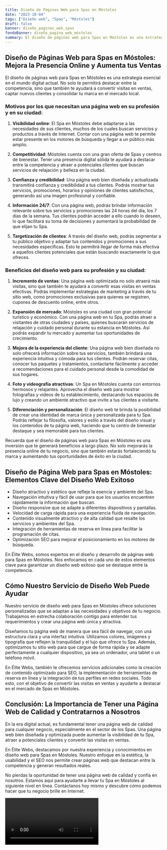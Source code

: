 ```yaml
---
title: Diseño de Páginas Web para Spas en Móstoles
date: "2023-10-04"
tags: ["Diseño web", "Spas", "Móstoles"]
draft: false
banner: diseño_paginas_web_spas
fondoBanner: diseño_pagina_web_móstoles
summary: El diseño de páginas web para Spas en Móstoles es una estrategia esencial en el mundo digital actual. No solo te permitirá destacar entre la competencia, sino que también te ayudará a convertir visitas en ventas, captar nuevos clientes y consolidar tu marca en el mercado local.
---
```



## Diseño de Páginas Web para Spas en Móstoles: Mejora la Presencia Online y Aumenta tus Ventas

El diseño de páginas web para Spas en Móstoles es una estrategia esencial en el mundo digital actual. No solo te permitirá destacar entre la competencia, sino que también te ayudará a convertir visitas en ventas, captar nuevos clientes y consolidar tu marca en el mercado local.

### Motivos por los que necesitan una página web en su profesión y en su ciudad:

1. **Visibilidad online**: El Spa en Móstoles debe adaptarse a las necesidades de sus clientes, muchos de los cuales buscan servicios y productos a través de Internet. Contar con una página web te permite estar presente en los motores de búsqueda y llegar a un público más amplio.

2. **Competitividad**: Móstoles cuenta con una gran oferta de Spas y centros de bienestar. Tener una presencia digital sólida te ayudará a destacar entre la competencia y atraer a potenciales clientes que buscan servicios de relajación y belleza en la ciudad.

3. **Confianza y credibilidad**: Una página web bien diseñada y actualizada transmitirá confianza y credibilidad a tus clientes. Podrás mostrar tus servicios, promociones, horarios y opiniones de clientes satisfechos, generando así una imagen profesional y confiable.

4. **Información 24/7**: Con una página web, podrás brindar información relevante sobre tus servicios y promociones las 24 horas del día, los 7 días de la semana. Tus clientes podrán acceder a ello cuando lo deseen, lo que facilitará su toma de decisiones y aumentará la probabilidad de que elijan tu Spa.

5. **Targetización de clientes**: A través del diseño web, podrás segmentar a tu público objetivo y adaptar tus contenidos y promociones a sus necesidades específicas. Esto te permitirá llegar de forma más efectiva a aquellos clientes potenciales que están buscando exactamente lo que ofreces.

### Beneficios del diseño web para su profesión y su ciudad:

1. **Incremento de ventas**: Una página web optimizada no solo atraerá más visitas, sino que también te ayudará a convertir esas visitas en ventas efectivas. Podrás implementar estrategias de marketing a través de tu sitio web, como promociones exclusivas para quienes se registren, cupones de descuento online, entre otros.

2. **Expansión de mercado**: Móstoles es una ciudad con gran potencial turístico y económico. Con una página web en tu Spa, podrás atraer a visitantes de otras ciudades y países, quienes buscarán servicios de relajación y cuidado personal durante su estancia en Móstoles. Así podrás expandir tu mercado y aumentar tus oportunidades de crecimiento.

3. **Mejora de la experiencia del cliente**: Una página web bien diseñada no solo ofrecerá información sobre tus servicios, también brindará una experiencia intuitiva y cómoda para tus clientes. Podrán reservar citas, conocer tus paquetes y tratamientos, contactarte fácilmente y acceder a recomendaciones para el cuidado personal desde la comodidad de sus hogares.

4. **Foto y videografía atractivas**: Un Spa en Móstoles cuenta con entornos hermosos y relajantes. Aprovecha el diseño web para mostrar fotografías y videos de tu establecimiento, destacando tus espacios de lujo y creando un ambiente atractivo que invite a tus clientes a visitarte.

5. **Diferenciación y personalización**: El diseño web te brinda la posibilidad de crear una identidad de marca única y personalizada para tu Spa. Podrás reflejar tu filosofía, valores y estilo a través del diseño visual y los contenidos de tu página web, haciendo que tu centro de bienestar destaque y sea memorable para tus clientes.

Recuerda que el diseño de páginas web para Spas en Móstoles es una inversión que te generará beneficios a largo plazo. No solo mejorarás la presencia online de tu negocio, sino que también estarás fortaleciendo tu marca y aumentando tus oportunidades de éxito en la ciudad.

<GifSeo />

<Cta />

## Diseño de Página Web para Spas en Móstoles: Elementos Clave del Diseño Web Exitoso

- Diseño atractivo y estético que refleje la esencia y ambiente del Spa.
- Navegación intuitiva y fácil de usar para que los usuarios encuentren rápidamente la información que buscan.
- Diseño responsive que se adapte a diferentes dispositivos y pantallas.
- Velocidad de carga rápida para una experiencia fluida de navegación.
- Contenido visualmente atractivo y de alta calidad que resalte los servicios y ambientes del Spa.
- Integración de herramientas de reserva en línea para facilitar la programación de citas.
- Optimización SEO para mejorar el posicionamiento en los motores de búsqueda.

En Élite Webs, somos expertos en el diseño y desarrollo de páginas web para Spas en Móstoles. Nos enfocamos en cada uno de estos elementos clave para garantizar un diseño web exitoso que se destaque entre la competencia.

## Cómo Nuestro Servicio de Diseño Web Puede Ayudar

Nuestro servicio de diseño web para Spas en Móstoles ofrece soluciones personalizadas que se adaptan a las necesidades y objetivos de tu negocio. Trabajamos en estrecha colaboración contigo para entender tus requerimientos y crear una página web única y atractiva.

Diseñamos tu página web de manera que sea fácil de navegar, con una estructura clara y una interfaz intuitiva. Utilizamos colores, imágenes y tipografía que reflejen la tranquilidad y el lujo que ofrece tu Spa. Además, optimizamos tu sitio web para que cargue de forma rápida y se adapte perfectamente a cualquier dispositivo, ya sea un ordenador, una tablet o un teléfono móvil.

En Élite Webs, también te ofrecemos servicios adicionales como la creación de contenido optimizado para SEO, la implementación de herramientas de reserva en línea y la integración de tus perfiles en redes sociales. Todo esto, con el objetivo de convertir las visitas en ventas y ayudarte a destacar en el mercado de Spas en Móstoles.

## Conclusión: La Importancia de Tener una Página Web de Calidad y Contratarnos a Nosotros

En la era digital actual, es fundamental tener una página web de calidad para cualquier negocio, especialmente en el sector de los Spas. Una página web bien diseñada y optimizada puede aumentar la visibilidad de tu Spa, atraer a potenciales clientes y convertir las visitas en ventas.

En Élite Webs, destacamos por nuestra experiencia y conocimientos en diseño web para Spas en Móstoles. Nuestro enfoque en la estética, la usabilidad y el SEO nos permite crear páginas web que destacan entre la competencia y generan resultados reales.

No pierdas la oportunidad de tener una página web de calidad y confía en nosotros. Estamos aquí para ayudarte a llevar tu Spa en Móstoles al siguiente nivel en línea. Contáctanos hoy mismo y descubre cómo podemos hacer que tu negocio brille en Internet.

<Video />

<CtaBot job="Spas" city="Móstoles" />

<Gmaps query="Móstoles+españa+maps" />

